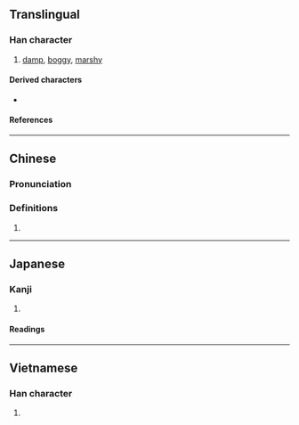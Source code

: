 {{character info}}
==Translingual==

===Han character===
{{Han char|rn=85|rad=水|as=06|sn=9|four=36100|canj=EVR|ids=⿰氵如}}

# [[damp]], [[boggy]], [[marshy]]

====Derived characters====
* {{l|mul|[[𦵙]]}}

====References====
{{Han ref|kx=0622.100|dkj=17414|dj=1018.080|hdz=31618.010|uh=6D33}}

----

==Chinese==
{{zh-forms}}

===Pronunciation===
{{zh-pron
|m=rù
|c=jyu5,jyu6
|mc=y
|oc=y
|ma=
|cat=a
}}

===Definitions===
{{zh-hanzi}}

# {{rfdef|zh}}

----

==Japanese==

===Kanji===
{{ja-kanji|grade=|rs=水06}}

# {{rfdef|ja|sort=水06}}

====Readings====
{{ja-readings
|on=じょ, にょ
|kun=ひたりうるお
}}

----

==Vietnamese==

===Han character===
{{vi-readings|rs=水06|reading=nhơ}}

# {{rfdef|vi|sort=水06}}